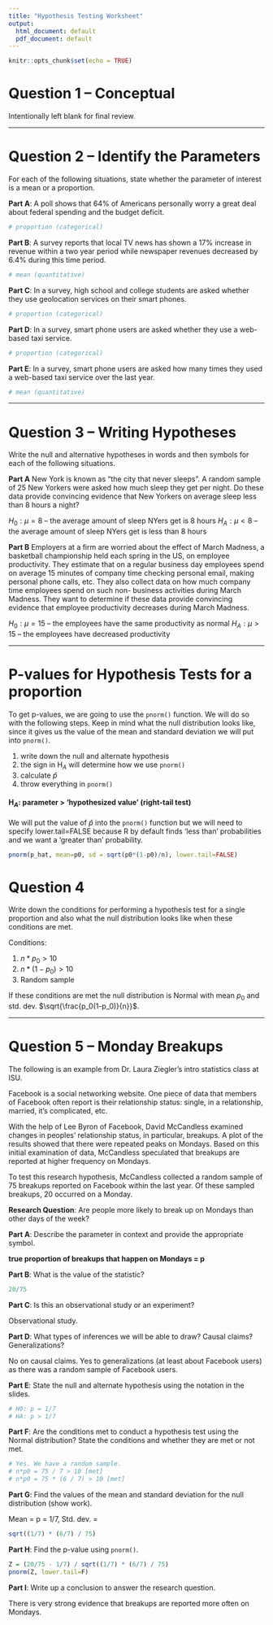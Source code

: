 ---
title: "Hypothesis Testing Worksheet"
output:
  html_document: default
  pdf_document: default
---

```{r setup, include=FALSE}
knitr::opts_chunk$set(echo = TRUE)
```

# Question 1 -- Conceptual

Intentionally left blank for final review.

---

# Question 2 -- Identify the Parameters

For each of the following situations, state whether the parameter of interest is a mean or a proportion. 

**Part A**: A poll shows that 64% of Americans personally worry a great deal about federal spending and the budget deficit. 

```{r}
# proportion (categorical)
```

**Part B**: A survey reports that local TV news has shown a 17% increase in revenue within a two year period while newspaper revenues decreased by 6.4% during this time period. 

```{r}
# mean (quantitative)
```

**Part C**: In a survey, high school and college students are asked whether they use geolocation services on their smart phones.

```{r}
# proportion (categorical)
```

**Part D**: In a survey, smart phone users are asked whether they use a web-based taxi service. 

```{r}
# proportion (categorical)
```

**Part E**: In a survey, smart phone users are asked how many times they used a web-based taxi service over the last year.

```{r}
# mean (quantitative)
```

---

# Question 3 -- Writing Hypotheses

Write the null and alternative hypotheses in words and then symbols
for each of the following situations.

**Part A** New York is known as “the city that never sleeps”. A random sample of 25 New Yorkers were asked how much sleep they get per night. Do these data provide convincing evidence that New Yorkers on average sleep less than 8 hours a night? 

$H_0: \mu = 8$ -- the average amount of sleep NYers get is 8 hours
$H_A: \mu < 8$ -- the average amount of sleep NYers get is less than 8 hours


**Part B** Employers at a firm are worried about the effect of March Madness, a basketball championship held each spring in the US, on employee productivity. They estimate that on a regular business day employees spend on average 15 minutes of company time checking personal email, making personal phone calls, etc. They also collect data on how much company time employees spend on such non- business activities during March Madness. They want to determine if these data provide convincing evidence that employee productivity decreases during March Madness. 

$H_0: \mu = 15$ -- the employees have the same productivity as normal
$H_A: \mu > 15$ -- the employees have decreased productivity

---

# P-values for Hypothesis Tests for a proportion

To get p-values, we are going to use the `pnorm()` function. We will do so with the following steps. Keep in mind what the null distribution looks like, since it gives us the value of the mean and standard deviation we will put into `pnorm()`.

\begin{align*}
    \widehat{p} \sim N(p_0, \sqrt{\frac{p_0(1 - p_0)}{n}})
\end{align*}

1) write down the null and alternate hypothesis
2) the sign in H$_A$ will determine how we use `pnorm()`
3) calculate $\widehat{p}$
4) throw everything in `pnorm()`

#### H$_A$: parameter $>$ 'hypothesized value' (right-tail test)

We will put the value of $\widehat{p}$ into the `pnorm()` function but we will need to specify lower.tail=FALSE because R by default finds 'less than' probabilities and we want a 'greater than' probability.

```{r, eval=F}
pnorm(p_hat, mean=p0, sd = sqrt(p0*(1-p0)/n), lower.tail=FALSE)
```

# Question 4

Write down the conditions for performing a hypothesis test for a single proportion and also what the null distribution looks like when these conditions are met.

Conditions:

1) $n*p_0 > 10$
2) $n*(1-p_0) > 10$
3) Random sample

If these conditions are met the null distribution is Normal with mean $p_0$ and std. dev. $\sqrt{\frac{p_0(1-p_0)}{n}}$.

---

# Question 5 -- Monday Breakups

The following is an example from Dr. Laura Ziegler's intro statistics class at ISU.

Facebook is a social networking website. One piece of data that members of Facebook often report is their relationship status: single, in a relationship, married, it’s complicated, etc.

With the help of Lee Byron of Facebook, David McCandless examined changes in peoples’ relationship status, in particular, breakups. A plot of the results showed that there were repeated peaks on Mondays. Based on this initial examination of data, McCandless speculated that breakups are reported at higher frequency on Mondays.

To test this research hypothesis, McCandless collected a random sample of 75 breakups reported on Facebook within the last year. Of these sampled breakups, 20 occurred on a Monday.

**Research Question**: Are people more likely to break up on Mondays than other days of the week?

**Part A**: Describe the parameter in context and provide the appropriate symbol.

**true proportion of breakups that happen on Mondays = p**

**Part B**: What is the value of the statistic?

```{r, echo=F, include=F}
20/75
```

**Part C**: Is this an observational study or an experiment?

Observational study.


**Part D**: What types of inferences we will be able to draw? Causal claims? Generalizations?

No on causal claims. Yes to generalizations (at least about Facebook users) as there was a random sample of Facebook users.

**Part E**: State the null and alternate hypothesis using the notation in the slides.

```{r}
# H0: p = 1/7
# HA: p > 1/7
```

**Part F**: Are the conditions met to conduct a hypothesis test using the Normal distribution? State the conditions and whether they are met or not met.

```{r}
# Yes. We have a random sample.
# n*p0 = 75 / 7 > 10 [met]
# n*p0 = 75 * (6 / 7) > 10 [met]
```

**Part G**: Find the values of the mean and standard deviation for the null distribution (show work).

Mean = p = 1/7, Std. dev. =

```{r}
sqrt((1/7) * (6/7) / 75)
```

**Part H**: Find the p-value using `pnorm()`.

```{r}
Z = (20/75 - 1/7) / sqrt((1/7) * (6/7) / 75)
pnorm(Z, lower.tail=F)
```


**Part I**: Write up a conclusion to answer the research question.

There is very strong evidence that breakups are reported more often on Mondays.